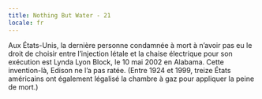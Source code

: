 ```yaml
---
title: Nothing But Water - 21
locale: fr
---
```


<Padded>
  <NothingButWaterFontMedium>
    Aux États-Unis, la dernière personne condamnée à mort à n’avoir pas eu le droit de choisir entre l’injection létale et la chaise électrique pour son exécution est Lynda Lyon Block, le 10 mai 2002 en Alabama. Cette invention-là, Edison ne l’a pas ratée. (Entre 1924 et 1999, treize États américains ont également légalisé la chambre à gaz pour appliquer la peine de mort.)
  </NothingButWaterFontMedium>
</Padded>
